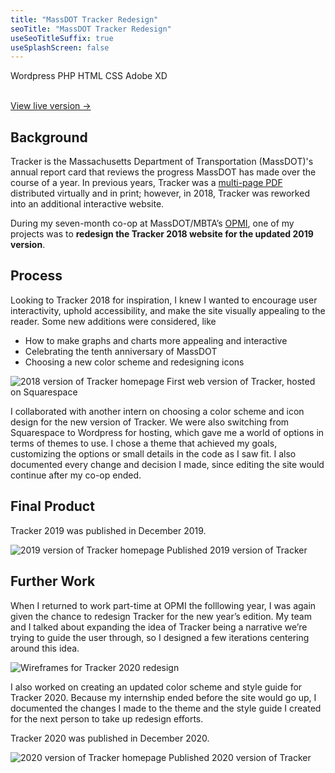 ```yaml
---
title: "MassDOT Tracker Redesign"
seoTitle: "MassDOT Tracker Redesign"
useSeoTitleSuffix: true
useSplashScreen: false
---
```



<Underlining highlight>Wordpress</Underlining> <Underlining highlight>PHP</Underlining> <Underlining highlight>HTML</Underlining> <Underlining highlight>CSS</Underlining> <Underlining highlight>Adobe XD</Underlining> 
<br />
<br />

 <a href="https://www.massdottracker.com/wp/" target="_blank">View live version &#8594;</a>

## Background

Tracker is the Massachusetts Department of Transportation (MassDOT)'s annual report card that reviews the progress MassDOT has made over the course of a year. In previous years, Tracker was a <a href="https://www.mass.gov/lists/tracker-annual-performance-management-reports" target="_blank">multi-page PDF</a> distributed virtually and in print; however, in 2018, Tracker was reworked into an additional interactive website.

During my seven-month co-op at MassDOT/MBTA’s <a href="https://www.mass.gov/transportation-performance" target="_blank">OPMI</a>, one of my projects was to **redesign the Tracker 2018 website for the updated 2019 version**.

## Process

Looking to Tracker 2018 for inspiration, I knew I wanted to encourage user interactivity, uphold accessibility, and make the site visually appealing to the reader. 
Some new additions were considered, like
- How to make graphs and charts more appealing and interactive
- Celebrating the tenth anniversary of MassDOT
- Choosing a new color scheme and redesigning icons

![2018 version of Tracker homepage](./tracker18.PNG)
<span class="img-cap">First web version of Tracker, hosted on Squarespace</span>

I collaborated with another intern on choosing a color scheme and icon design for the new version of Tracker. We were also switching from Squarespace to Wordpress for hosting, which gave me a world of options in terms of themes to use. I chose a theme that achieved my goals, customizing the options or small details in the code as I saw fit. I also documented every change and decision I made, since editing the site would continue after my co-op ended.

## Final Product

Tracker 2019 was published in December 2019. 

![2019 version of Tracker homepage](./tracker19.png)
<span class="img-cap">Published 2019 version of Tracker</span>

## Further Work

When I returned to work part-time at OPMI the folllowing year, I was again given the chance to redesign Tracker for the new year’s edition. My team and I talked about expanding the idea of Tracker being a narrative we’re trying to guide the user through, so I designed a few iterations centering around this idea.

![Wireframes for Tracker 2020 redesign](./tracker20-frames2.png)

I also worked on creating an updated color scheme and style guide for Tracker 2020. Because my internship ended before the site would go up, I documented the changes I made to the theme and the style guide I created for the next person to take up redesign efforts.

Tracker 2020 was published in December 2020. 

![2020 version of Tracker homepage](./tracker-20.PNG)
<span class="img-cap">Published 2020 version of Tracker</span>